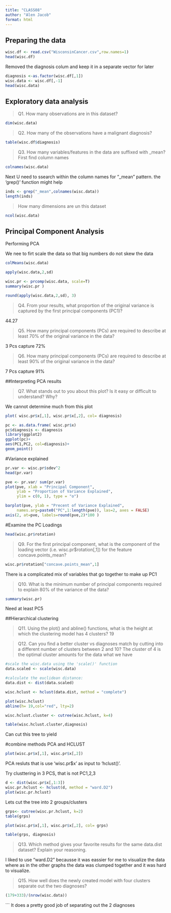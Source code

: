 ```yaml
---
title: "CLASS08"
author: "Alen Jacob"
format: html
---
```

## Preparing the data
```r
wisc.df <- read.csv("WisconsinCancer.csv",row.names=1)
head(wisc.df)
```
Removed the diagnosis colum and keep it in a separate vector for later
```r
diagnosis <-as.factor(wisc.df[,1])
wisc.data <- wisc.df[,-1]
head(wisc.data)
```

## Exploratory data analysis

>Q1. How many observations are in this dataset?
```r
dim(wisc.data)
```


>Q2. How many of the observations have a malignant diagnosis?

```r
table(wisc.df$diagnosis)
```


>Q3. How many variables/features in the data are suffixed with _mean?
First find column names 
```r
colnames(wisc.data)
```

Next U need to ssearch within the column names for "_mean" pattern. the 'grep()' function might help

```r
inds <- grep("_mean",colnames(wisc.data))
length(inds)
```

>How many dimensions are un this dataset

```r
ncol(wisc.data)
```


## Principal Component Analysis

Performing PCA

We nee to firt scale the data so that 
big numbers do not skew the data 

```r
colMeans(wisc.data)

apply(wisc.data,2,sd)
```

```r
wisc.pr <- prcomp(wisc.data, scale=T)
summary(wisc.pr )
```

```r
round(apply(wisc.data,2,sd), 3)
```



>Q4. From your results, what proportion of the original variance is captured by the first principal components (PC1)?

44.27
    
>Q5. How many principal components (PCs) are required to describe at least 70% of the original variance in the data?

3 Pcs capture 72%

>Q6. How many principal components (PCs) are required to describe at least 90% of the original variance in the data?

7 Pcs capture 91%



##Interpreting PCA results

>Q7. What stands out to you about this plot? Is it easy or difficult to understand? Why?

We cannot determine much from this plot 


```r
plot( wisc.pr$x[,1], wisc.pr$x[,2], col= diagnosis)
```

```r
pc <- as.data.frame( wisc.pr$x)
pc$diagnosis <- diagnosis
library(ggplot2)
ggplot(pc)+
aes(PC1,PC2, col=diagnosis)+
geom_point()
```

#Variance explained

```r
pr.var <- wisc.pr$sdev^2
head(pr.var)
```

```r
pve <- pr.var/ sum(pr.var)
plot(pve, xlab = "Principal Component", 
     ylab = "Proportion of Variance Explained", 
     ylim = c(0, 1), type = "o")
```


```r
barplot(pve, ylab = "Precent of Variance Explained",
     names.arg=paste0("PC",1:length(pve)), las=2, axes = FALSE)
axis(2, at=pve, labels=round(pve,2)*100 )
```
#Examine the PC Loadings

```r
head(wisc.pr$rotation)
```




>Q9. For the first principal component, what is the component of the loading vector (i.e. wisc.pr$rotation[,1]) for the feature concave.points_mean?

```r
wisc.pr$rotation["concave.points_mean",1]
```
There is a complicated mix of variables that go together to make up PC1


>Q10. What is the minimum number of principal components required to explain 80% of the variance of the data?

```r
summary(wisc.pr) 
```
Need at least PC5



##Hierarchical clustering

>Q11. Using the plot() and abline() functions, what is the height at which the clustering model has 4 clusters?
19

>Q12. Can you find a better cluster vs diagnoses match by cutting into a different number of clusters between 2 and 10?
The cluster of 4 is the optimal cluster amounts for the data what we have 


```r
#scale the wisc.data using the 'scale()' function
data.scaled <- scale(wisc.data)
```

```r
#calculate the euclidean distance:
data.dist <- dist(data.scaled)
```

```r
wisc.hclust <- hclust(data.dist, method = "complete")
```


```r
plot(wisc.hclust)
abline(h= 19,col="red", lty=2)
```
```r
wisc.hclust.cluster <- cutree(wisc.hclust, k=4)
```

```r
table(wisc.hclust.cluster,diagnosis)
```


Can cut this tree to yield 


#combine methods PCA and HCLUST
```r
plot(wisc.pr$x[,1], wisc.pr$x[,2])

```

PCA resluts that is use 'wisc.pr$x' as input to 'hclust()'.

Try clusttering in 3 PCS, that is not PC1,2,3

```r
d <- dist(wisc.pr$x[,1:3])
wisc.pr.hclust <- hclust(d, method = "ward.D2")
plot(wisc.pr.hclust)
```

Lets  cut the tree into 2 groups/clusters
```r
grps<- cutree(wisc.pr.hclust, k=2)
table(grps)
```
```r
plot(wisc.pr$x[,1], wisc.pr$x[,2], col= grps)
```
```r
table(grps, diagnosis)
```






>Q13. Which method gives your favorite results for the same data.dist dataset? Explain your reasoning.

I liked to use "ward.D2" becausse it was eassier for me to visualize the data where as in the other graphs the data was clumped together and it was hard to visualize.

>Q15. How well does the newly created model with four clusters separate out the two diagnoses?
```r
(179+333)/(nrow(wisc.data))
```
```
It does a pretty good job of separating out the 2 diagnoses
